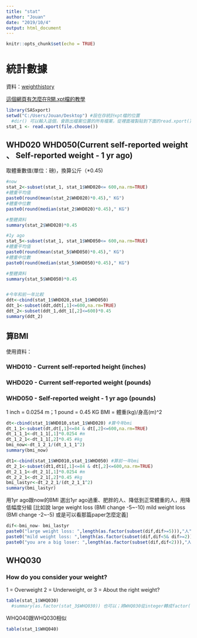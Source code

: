 ```yaml
---
title: "stat"
author: "Jouan"
date: "2019/10/4"
output: html_document
---
```


```r
knitr::opts_chunk$set(echo = TRUE)
```
# 統計數據
資料：[weighthistory](https://wwwn.cdc.gov/nchs/nhanes/search/datapage.aspx?Component=Questionnaire&CycleBeginYear=2015)

[這個網頁有怎麼在R開.xpt檔的教學](https://www.phusewiki.org/wiki/index.php?title=Open_XPT_File_with_R)
```r
library(SASxport)
setwd("C:/Users/Jouan/Desktop") #設在存統計xpt檔的位置
  #dir() 可以輸入這個，會跑出檔案位置的所有檔案，從裡面複製貼到下面的read.xport()，好處就是不用每次knit都要重選檔案
stat_1 <- read.xport(file.choose())
```

## WHD020 WHD050(Current self-reported weight 、 Self-reported weight - 1 yr ago)
取體重數值(單位：磅)，換算公斤（*0.45)
```r
#now
stat_2<-subset(stat_1, stat_1$WHD020<= 600,na.rm=TRUE)
#體重平均值
paste0(round(mean(stat_2$WHD020)*0.45)," KG") 
#體重中位數
paste0(round(median(stat_2$WHD020)*0.45)," KG") 

#整體資料
summary(stat_2$WHD020)*0.45 

#1y ago
stat_5<-subset(stat_1, stat_1$WHD050<= 600,na.rm=TRUE)
#體重平均值
paste0(round(mean(stat_5$WHD050)*0.45)," KG") 
#體重中位數
paste0(round(median(stat_5$WHD050)*0.45)," KG") 

#整體資料
summary(stat_5$WHD050)*0.45 


#今年和前一年比較
ddt<-cbind(stat_1$WHD020,stat_1$WHD050)
ddt_1<-subset(ddt,ddt[,1]<=600,na.rm=TRUE)
ddt_2<-subset(ddt_1,ddt_1[,2]<=600)*0.45
summary(ddt_2)

```

## 算BMI

使用資料：

### WHD010 - Current self-reported height (inches)

### WHD020 - Current self-reported weight (pounds)

### WHD050 - Self-reported weight - 1 yr ago (pounds)

1 inch = 0.0254 m；1 pound = 0.45 KG
BMI = 體重(kg)/身高(m)^2
```r
dt<-cbind(stat_1$WHD010,stat_1$WHD020) #算今年bmi
dt_1_1<-subset(dt,dt[,1]<=84 & dt[,2]<=600,na.rm=TRUE)
dt_1_1_1<-dt_1_1[,1]*0.0254 #m
dt_1_2_1<-dt_1_1[,2]*0.45 #kg
bmi_now<-dt_1_2_1/(dt_1_1_1^2)
summary(bmi_now)

dt1<-cbind(stat_1$WHD010,stat_1$WHD050) #算前一年bmi
dt_2_1<-subset(dt1,dt1[,1]<=84 & dt[,2]<=600,na.rm=TRUE)
dt_2_1_1<-dt_2_1[,1]*0.0254 #m
dt_2_2_1<-dt_2_1[,2]*0.45 #kg
bmi_lastyr<-dt_2_2_1/(dt_2_1_1^2)
summary(bmi_lastyr)

```

用1yr ago跟now的BMI 選出1yr ago過重、肥胖的人、降低到正常體重的人，用降低幅度分組 [比如說 
large weight loss (BMI change -5~-10)
mild weight loss (BMI change -2~-5) 或是可以看那篇paper怎麼定義]
```r
dif<-bmi_now- bmi_lastyr
paste0("large weight loss: ",length(as.factor(subset(dif,dif>=5))),"人")
paste0("mild weight loss: ",length(as.factor(subset(dif,dif<5& dif>=2))),"人")
paste0("you are a big loser: ",length(as.factor(subset(dif,dif<2))),"人")

```


## WHQ030
### How do you consider your weight?
1 = Overweight
2 = Underweight, or
3 = About the right weight?
```r
table(stat_1$WHQ030)
  #summary(as.factor(stat_3$WHQ030)) 也可以；將WHQ030從integer轉成factor(因為sum會把值加起來)
```

WHQ040跟WHQ030相似
```r
table(stat_1$WHQ040)
```


